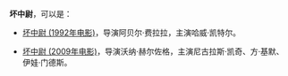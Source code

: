 '''坏中尉'''，可以是：

*[[坏中尉_(1992年电影)|坏中尉 (1992年电影)]]，导演阿贝尔·费拉拉，主演哈威·凯特尔。

*[[坏中尉_(2009年电影)|坏中尉 (2009年电影)]]，导演沃纳·赫尔佐格，主演尼古拉斯·凯奇、方·基默、伊娃·门德斯。

{{disambig|Cat=三字作品消歧义}}